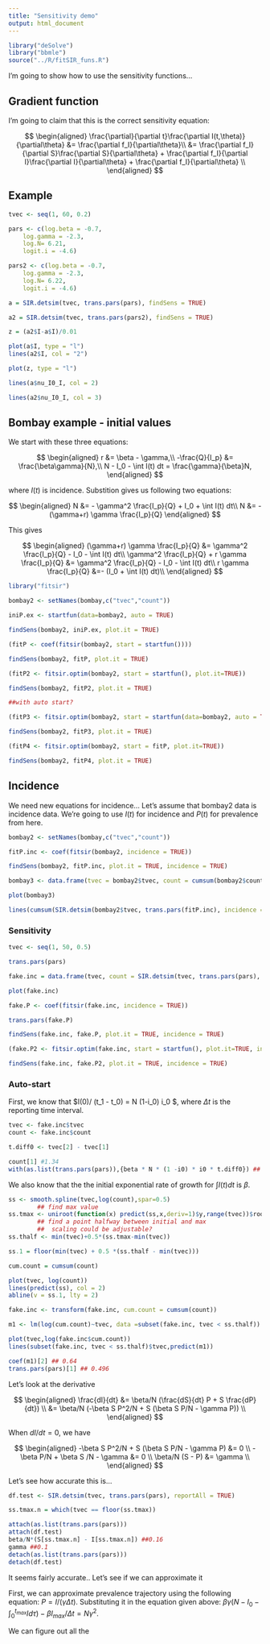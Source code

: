 ```yaml
---
title: "Sensitivity demo"
output: html_document
---
```


```r
library("deSolve")
library("bbmle")
source("../R/fitSIR_funs.R")
```

I'm going to show how to use the sensitivity functions...

## Gradient function

I'm going to claim that this is the correct sensitivity equation:

$$
\begin{aligned}
\frac{\partial}{\partial t}\frac{\partial I(t,\theta)}{\partial\theta} &= \frac{\partial f_I}{\partial\theta}\\
&= \frac{\partial f_I}{\partial S}\frac{\partial  S}{\partial\theta} + \frac{\partial f_I}{\partial I}\frac{\partial I}{\partial\theta} + \frac{\partial f_I}{\partial\theta} \\
\end{aligned}
$$

## Example 

```r
tvec <- seq(1, 60, 0.2)

pars <- c(log.beta = -0.7,
	log.gamma = -2.3,
	log.N= 6.21,
	logit.i = -4.6)

pars2 <- c(log.beta = -0.7,
	log.gamma = -2.3,
	log.N= 6.22,
	logit.i = -4.6)

a = SIR.detsim(tvec, trans.pars(pars), findSens = TRUE)

a2 = SIR.detsim(tvec, trans.pars(pars2), findSens = TRUE)

z = (a2$I-a$I)/0.01

plot(a$I, type = "l")
lines(a2$I, col = "2")

plot(z, type = "l")

lines(a$nu_I0_I, col = 2)

lines(a2$nu_I0_I, col = 3)

```

## Bombay example - initial values

We start with these three equations:

$$
\begin{aligned}
r &= \beta - \gamma,\\
-\frac{Q}{I_p} &= \frac{\beta\gamma}{N},\\
N - I_0 - \int I(t) dt = \frac{\gamma}{\beta}N,
\end{aligned}
$$

where $I(t)$ is incidence. Substition gives us following two equations:

$$
\begin{aligned}
N &= - \gamma^2 \frac{I_p}{Q} + I_0 + \int I(t) dt\\
N &= - (\gamma+r) \gamma \frac{I_p}{Q}
\end{aligned}
$$

This gives

$$
\begin{aligned}
(\gamma+r) \gamma \frac{I_p}{Q} &= \gamma^2 \frac{I_p}{Q} - I_0 - \int I(t) dt\\
\gamma^2 \frac{I_p}{Q} + r \gamma \frac{I_p}{Q} &= \gamma^2 \frac{I_p}{Q} - I_0 - \int I(t) dt\\
r \gamma \frac{I_p}{Q} &=- (I_0 + \int I(t) dt)\\
\end{aligned}
$$

```r
library("fitsir")

bombay2 <- setNames(bombay,c("tvec","count"))

iniP.ex <- startfun(data=bombay2, auto = TRUE)

findSens(bombay2, iniP.ex, plot.it = TRUE)

(fitP <- coef(fitsir(bombay2, start = startfun())))

findSens(bombay2, fitP, plot.it = TRUE)

```

```r
(fitP2 <- fitsir.optim(bombay2, start = startfun(), plot.it=TRUE))

findSens(bombay2, fitP2, plot.it = TRUE)

##with auto start?

(fitP3 <- fitsir.optim(bombay2, start = startfun(data=bombay2, auto = TRUE), plot.it=TRUE))

findSens(bombay2, fitP3, plot.it = TRUE)

```

```r

(fitP4 <- fitsir.optim(bombay2, start = fitP, plot.it=TRUE))

findSens(bombay2, fitP4, plot.it = TRUE)

```

## Incidence

We need new equations for incidence... Let's assume that bombay2 data is incidence data. We're going to use $I(t)$ for incidence and $P(t)$ for prevalence from here.

```r

bombay2 <- setNames(bombay,c("tvec","count"))

fitP.inc <- coef(fitsir(bombay2, incidence = TRUE))

findSens(bombay2, fitP.inc, plot.it = TRUE, incidence = TRUE)

bombay3 <- data.frame(tvec = bombay2$tvec, count = cumsum(bombay2$count))

plot(bombay3)

lines(cumsum(SIR.detsim(bombay2$tvec, trans.pars(fitP.inc), incidence = TRUE)), col = 2)
```

### Sensitivity

```r
tvec <- seq(1, 50, 0.5)

trans.pars(pars)

fake.inc = data.frame(tvec, count = SIR.detsim(tvec, trans.pars(pars), incidence = TRUE))

plot(fake.inc)

fake.P <- coef(fitsir(fake.inc, incidence = TRUE))

trans.pars(fake.P)

findSens(fake.inc, fake.P, plot.it = TRUE, incidence = TRUE)
```

```r
(fake.P2 <- fitsir.optim(fake.inc, start = startfun(), plot.it=TRUE, incidence = TRUE))

findSens(fake.inc, fake.P2, plot.it = TRUE, incidence = TRUE)

```

### Auto-start

First, we know that $I(0)/ (t_1 - t_0) = \beta N (1-i_0) i_0 $, where $\Delta t$ is the reporting time interval.
```r
tvec <- fake.inc$tvec
count <- fake.inc$count

t.diff0 <- tvec[2] - tvec[1]

count[1] #1.34
with(as.list(trans.pars(pars)),{beta * N * (1 -i0) * i0 * t.diff0}) ## 1.217
```

We also know that the the initial exponential rate of growth for $\int I(t) dt$ is $\beta$.

```r

ss <- smooth.spline(tvec,log(count),spar=0.5)
		## find max value
ss.tmax <- uniroot(function(x) predict(ss,x,deriv=1)$y,range(tvec))$root
		## find a point halfway between initial and max
		##  scaling could be adjustable?
ss.thalf <- min(tvec)+0.5*(ss.tmax-min(tvec))

ss.1 = floor(min(tvec) + 0.5 *(ss.thalf - min(tvec)))

cum.count = cumsum(count)

plot(tvec, log(count))
lines(predict(ss), col = 2)
abline(v = ss.1, lty = 2)

fake.inc <- transform(fake.inc, cum.count = cumsum(count))

m1 <- lm(log(cum.count)~tvec, data =subset(fake.inc, tvec < ss.thalf))

plot(tvec,log(fake.inc$cum.count))
lines(subset(fake.inc, tvec < ss.thalf)$tvec,predict(m1))

coef(m1)[2] ## 0.64
trans.pars(pars)[1] ## 0.496
```

Let's look at the derivative

$$
\begin{aligned}
\frac{dI}{dt} &= \beta/N (\frac{dS}{dt} P + S \frac{dP}{dt}) \\
&= \beta/N (-\beta S P^2/N + S (\beta S P/N - \gamma P)) \\
\end{aligned}
$$

When $dI/dt = 0$, we have

$$
\begin{aligned}
-\beta S P^2/N + S (\beta S P/N - \gamma P) &= 0 \\
-\beta P/N + \beta S /N - \gamma &= 0 \\
\beta/N (S - P) &= \gamma \\
\end{aligned}
$$

Let's see how accurate this is...

```r
df.test <- SIR.detsim(tvec, trans.pars(pars), reportAll = TRUE)

ss.tmax.n = which(tvec == floor(ss.tmax))

attach(as.list(trans.pars(pars)))
attach(df.test)
beta/N*(S[ss.tmax.n] - I[ss.tmax.n]) ##0.16
gamma ##0.1
detach(as.list(trans.pars(pars)))
detach(df.test)

```

It seems fairly accurate.. Let's see if we can approximate it

First, we can approximate prevalence trajectory using the following equation: $P = I/(\gamma \Delta t)$. Substituting it in the equation given above: $\beta \gamma (N - I_0 - \int_0^{t_{max}} I d\tau) - \beta I_{max}/\Delta t = N\gamma^2$.

We can figure out all the

```r




```
